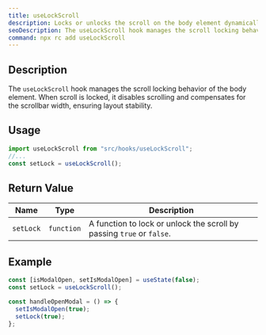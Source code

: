```yaml
---
title: useLockScroll
description: Locks or unlocks the scroll on the body element dynamically.
seoDescription: The useLockScroll hook manages the scroll locking behavior of the body element. When scroll is locked, it disables scrolling and compensates for the scrollbar width, ensuring layout stability.
command: npx rc add useLockScroll
---
```


## Description

The `useLockScroll` hook manages the scroll locking behavior of the body element. When scroll is locked, it disables scrolling and compensates for the scrollbar width, ensuring layout stability.

## Usage

```jsx showLineNumbers
import useLockScroll from "src/hooks/useLockScroll";
//...
const setLock = useLockScroll();
```

## Return Value

<Wrapper>

| Name      | Type       | Description                                                           |
| --------- | ---------- | --------------------------------------------------------------------- |
| `setLock` | `function` | A function to lock or unlock the scroll by passing `true` or `false`. |

</Wrapper>

## Example

```jsx showLineNumbers
const [isModalOpen, setIsModalOpen] = useState(false);
const setLock = useLockScroll();

const handleOpenModal = () => {
  setIsModalOpen(true);
  setLock(true);
};
```
